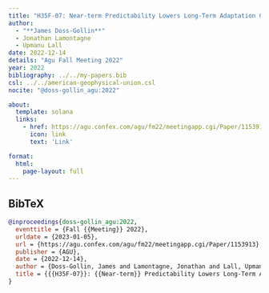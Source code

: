```yaml
---
title: "H35F-07: Near-term Predictability Lowers Long-Term Adaptation Costs"
author:
  - "**James Doss-Gollin**"
  - Jonathan Lamontagne
  - Upmanu Lall
date: 2022-12-14
details: "Agu Fall Meeting 2022"
year: 2022
bibliography: ../../my-papers.bib
csl: ../../american-geophysical-union.csl
nocite: "@doss-gollin_agu:2022"

about:
  template: solana
  links:
    - href: https://agu.confex.com/agu/fm22/meetingapp.cgi/Paper/1153913
      icon: link
      text: 'Link'

format:
  html:
    page-layout: full
---
```


## BibTeX

```bibtex
@inproceedings{doss-gollin_agu:2022,
  eventtitle = {Fall {{Meeting}} 2022},
  urldate = {2023-01-05},
  url = {https://agu.confex.com/agu/fm22/meetingapp.cgi/Paper/1153913},
  publisher = {AGU},
  date = {2022-12-14},
  author = {Doss-Gollin, James and Lamontagne, Jonathan and Lall, Upmanu},
  title = {{{H35F-07}}: {{Near-term}} Predictability Lowers Long-Term Adaptation Costs},
}
```